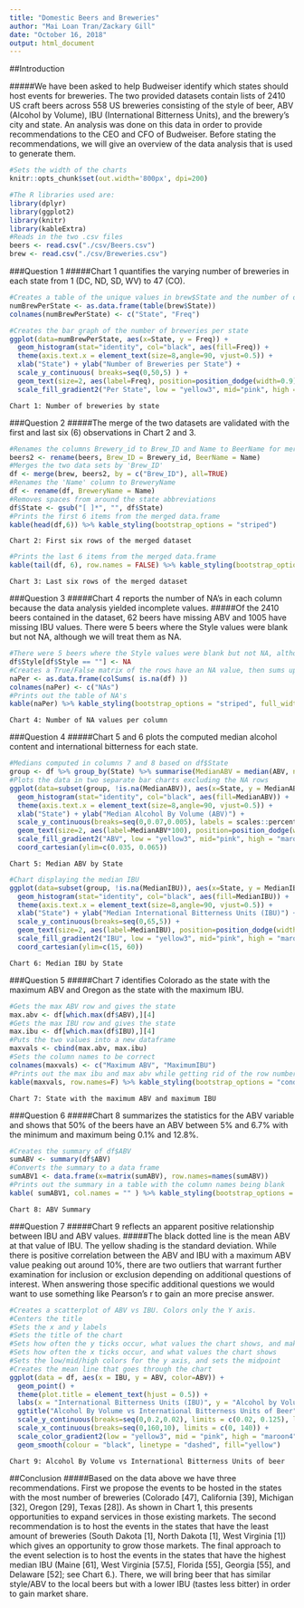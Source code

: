 ```yaml
---
title: "Domestic Beers and Breweries"
author: "Mai Loan Tran/Zackary Gill"
date: "October 16, 2018"
output: html_document
---
```


##Introduction

#####We have been asked to help Budweiser identify which states should host events for breweries. The two provided datasets contain lists of 2410 US craft beers across 558 US breweries consisting of the style of beer, ABV (Alcohol by Volume), IBU (International Bitterness Units), and the brewery's city and state. An analysis was done on this data in order to provide recommendations to the CEO and CFO of Budweiser. Before stating the recommendations, we will give an overview of the data analysis that is used to generate them.

```r
#Sets the width of the charts
knitr::opts_chunk$set(out.width='800px', dpi=200)
```

```r
#The R libraries used are:
library(dplyr)
library(ggplot2)
library(knitr)
library(kableExtra)
#Reads in the two .csv files
beers <- read.csv("./csv/Beers.csv")
brew <- read.csv("./csv/Breweries.csv")
```

###Question 1 
#####Chart 1 quantifies the varying number of breweries in each state from 1 (DC, ND, SD, WV) to 47 (CO).
```r
#Creates a table of the unique values in brew$State and the number of occurances for that value
numBrewPerState <- as.data.frame(table(brew$State))
colnames(numBrewPerState) <- c("State", "Freq")

#Creates the bar graph of the number of breweries per state
ggplot(data=numBrewPerState, aes(x=State, y = Freq)) + 
  geom_histogram(stat="identity", col="black", aes(fill=Freq)) +
  theme(axis.text.x = element_text(size=8,angle=90, vjust=0.5)) +
  xlab("State") + ylab("Number of Breweries per State") +
  scale_y_continuous( breaks=seq(0,50,5) ) +
  geom_text(size=2, aes(label=Freq), position=position_dodge(width=0.9), vjust=-0.25) +
  scale_fill_gradient2("Per State", low = "yellow3", mid="pink", high = "maroon4", midpoint=20)
```
```Chart 1: Number of breweries by state```

###Question 2 
#####The merge of the two datasets are validated with the first and last six (6) observations in Chart 2 and 3.
```r
#Renames the columns Brewery_id to Brew_ID and Name to BeerName for merging
beers2 <- rename(beers, Brew_ID = Brewery_id, BeerName = Name)
#Merges the two data sets by 'Brew_ID'
df <- merge(brew, beers2, by = c("Brew_ID"), all=TRUE)
#Renames the 'Name' column to BreweryName
df <- rename(df, BreweryName = Name)
#Removes spaces from around the state abbreviations
df$State <- gsub("[ ]*", "", df$State)
#Prints the first 6 items from the merged data.frame
kable(head(df,6)) %>% kable_styling(bootstrap_options = "striped")
```

```Chart 2: First six rows of the merged dataset```

```r
#Prints the last 6 items from the merged data.frame
kable(tail(df, 6), row.names = FALSE) %>% kable_styling(bootstrap_options = "striped")
```

```Chart 3: Last six rows of the merged dataset```

###Question 3 
#####Chart 4 reports the number of NA's in each column because the data analysis yielded incomplete values. 
#####Of the 2410 beers contained in the dataset, 62 beers have missing ABV and 1005 have missing IBU values. There were 5 beers where the Style values were blank but not NA, although we will treat them as NA.
```r
#There were 5 beers where the Style values were blank but not NA, although we will treat them as NA.
df$Style[df$Style == ""] <- NA
#Creates a True/False matrix of the rows have an NA value, then sums up the number
naPer <- as.data.frame(colSums( is.na(df) ))
colnames(naPer) <- c("NAs")
#Prints out the table of NA's
kable(naPer) %>% kable_styling(bootstrap_options = "striped", full_width = F)
```

```Chart 4: Number of NA values per column```

###Question 4
#####Chart 5 and 6 plots the computed median alcohol content and international bitterness for each state.
```r
#Medians computed in columns 7 and 8 based on df$State
group <- df %>% group_by(State) %>% summarise(MedianABV = median(ABV, na.rm=T), MedianIBU = median(IBU, na.rm=T)) %>% as.data.frame()
#Plots the data in two separate bar charts excluding the NA rows
ggplot(data=subset(group, !is.na(MedianABV)), aes(x=State, y = MedianABV) ) + 
  geom_histogram(stat="identity", col="black", aes(fill=MedianABV)) +
  theme(axis.text.x = element_text(size=8,angle=90, vjust=0.5)) +
  xlab("State") + ylab("Median Alcohol By Volume (ABV)") +
  scale_y_continuous(breaks=seq(0,0.07,0.005), labels = scales::percent) +
  geom_text(size=2, aes(label=MedianABV*100), position=position_dodge(width=0.9), vjust=-0.25) +
  scale_fill_gradient2("ABV", low = "yellow3", mid="pink", high = "maroon4", midpoint=0.05, limits=c(0.04,0.063)) +
  coord_cartesian(ylim=c(0.035, 0.065))
```
```Chart 5: Median ABV by State```
```r
#Chart displaying the median IBU
ggplot(data=subset(group, !is.na(MedianIBU)), aes(x=State, y = MedianIBU) ) + 
  geom_histogram(stat="identity", col="black", aes(fill=MedianIBU)) +
  theme(axis.text.x = element_text(size=8,angle=90, vjust=0.5)) +
  xlab("State") + ylab("Median International Bitterness Units (IBU)") +
  scale_y_continuous(breaks=seq(0,65,5)) +
  geom_text(size=2, aes(label=MedianIBU), position=position_dodge(width=0.9), vjust=-0.25) +
  scale_fill_gradient2("IBU", low = "yellow3", mid="pink", high = "maroon4", midpoint=35) +
  coord_cartesian(ylim=c(15, 60))
```
```Chart 6: Median IBU by State```

###Question 5 
#####Chart 7 identifies Colorado as the state with the maximum ABV and Oregon as the state with the maximum IBU.
```r
#Gets the max ABV row and gives the state
max.abv <- df[which.max(df$ABV),][4]
#Gets the max IBU row and gives the state
max.ibu <- df[which.max(df$IBU),][4]
#Puts the two values into a new dataframe
maxvals <- cbind(max.abv, max.ibu)
#Sets the column names to be correct
colnames(maxvals) <- c("Maximum ABV", "MaximumIBU")
#Prints out the max ibu and max abv while getting rid of the row numbers
kable(maxvals, row.names=F) %>% kable_styling(bootstrap_options = "condensed", full_width = F)
```
```Chart 7: State with the maximum ABV and maximum IBU```

###Question 6 
#####Chart 8 summarizes the statistics for the ABV variable and shows that 50% of the beers have an ABV between 5% and 6.7% with the minimum and maximum being 0.1% and 12.8%.
```r
#Creates the summary of df$ABV
sumABV <- summary(df$ABV)
#Converts the summary to a data frame
sumABV1 <- data.frame(x=matrix(sumABV), row.names=names(sumABV))
#Prints out the summary in a table with the column names being blank
kable( sumABV1, col.names = "" ) %>% kable_styling(bootstrap_options = "striped", full_width = F)
```
```Chart 8: ABV Summary```

###Question 7 
#####Chart 9 reflects an apparent positive relationship between IBU and ABV values.
#####The black dotted line is the mean ABV at that value of IBU. The yellow shading is the standard deviation. While there is positive correlation between the ABV and IBU with a maximum ABV value peaking out around 10%, there are two outliers that warrant further examination for inclusion or exclusion depending on additional questions of interest. When answering those specific additional questions we would want to use something like Pearson's r to gain an more precise answer.
```r
#Creates a scatterplot of ABV vs IBU. Colors only the Y axis.
#Centers the title
#Sets the x and y labels
#Sets the title of the chart
#Sets how often the y ticks occur, what values the chart shows, and makes the labels a %
#Sets how often the x ticks occur, and what values the chart shows
#Sets the low/mid/high colors for the y axis, and sets the midpoint
#Creates the mean line that goes through the chart
ggplot(data = df, aes(x = IBU, y = ABV, color=ABV)) +
  geom_point() +
  theme(plot.title = element_text(hjust = 0.5)) +
  labs(x = "International Bitterness Units (IBU)", y = "Alcohol by Volume (ABV)") +
  ggtitle("Alcohol By Volume vs International Bitterness Units of Beer") +
  scale_y_continuous(breaks=seq(0,0.2,0.02), limits = c(0.02, 0.125), labels = scales::percent) +
  scale_x_continuous(breaks=seq(0,160,10), limits = c(0, 140)) +
  scale_color_gradient2(low = "yellow3", mid = "pink", high = "maroon4", midpoint = 0.056, space = "Lab") +
  geom_smooth(colour = "black", linetype = "dashed", fill="yellow")
```
```Chart 9: Alcohol By Volume vs International Bitterness Units of beer```

##Conclusion
#####Based on the data above we have three recommendations. First we propose the events to be hosted in the states with the most number of breweries (Colorado [47], California [39], Michigan [32], Oregon [29], Texas [28]). As shown in Chart 1, this presents opportunities to expand services in those existing markets. The second recommendation is to host the events in the states that have the least amount of breweries (South Dakota [1], North Dakota [1], West Virginia [1]) which gives an opportunity to grow those markets. The final approach to the event selection is to host the events in the states that have the highest median IBU (Maine [61], West Virginia [57.5], Florida [55], Georgia [55], and Delaware [52]; see Chart 6.). There, we will bring beer that has similar style/ABV to the local beers but with a lower IBU (tastes less bitter)  in order to gain market share.
